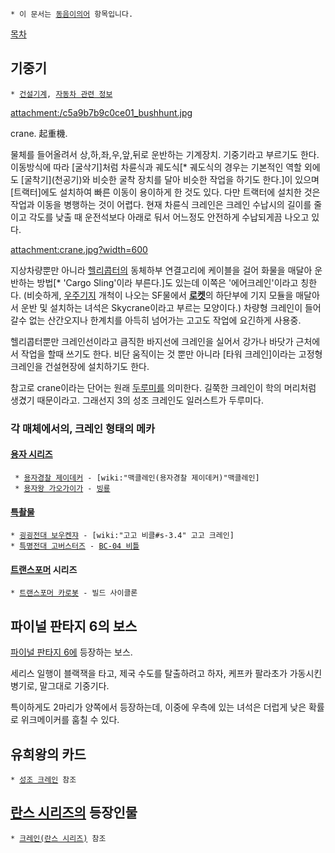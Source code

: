  * 이 문서는 [[동음이의어]] 항목입니다.

[[목차]]
== 기중기 ==
 * [[건설기계]], [[자동차 관련 정보]]

attachment:/c5a9b7b9c0ce01_bushhunt.jpg

crane. 起重機.

물체를 들어올려서 상,하,좌,우,앞,뒤로 운반하는 기계장치. 기중기라고 부르기도 한다. 이동방식에 따라 [굴삭기]처럼 차륜식과 궤도식[* 궤도식의 경우는 기본적인 역할 외에도 [굴착기](천공기)와 비슷한 굴착 장치를 달아 비슷한 작업을 하기도 한다.]이 있으며 [트랙터]에도 설치하여 빠른 이동이 용이하게 한 것도 있다. 다만 트랙터에 설치한 것은 작업과 이동을 병행하는 것이 어렵다. 현재 차륜식 크레인은 크레인 수납시의 길이를 줄이고 각도를 낮출 때 운전석보다 아래로 둬서 어느정도 안전하게 수납되게끔 나오고 있다.

attachment:crane.jpg?width=600

지상차량뿐만 아니라 [[헬리콥터]]의 동체하부 연결고리에 케이블을 걸어 화물을 매달아 운반하는 방법[* 'Cargo Sling'이라 부른다.]도 있는데 이쪽은 '에어크레인'이라고 칭한다. (비슷하게, [[우주]]기지 개척이 나오는 SF물에서 '''[[로켓]]'''의 하단부에 기지 모듈을 매달아서 운반 및 설치하는 녀석은 Skycrane이라고 부르는 모양이다.) 차량형 크레인이 들어갈수 없는 산간오지나 한계치를 아득히 넘어가는 고고도 작업에 요긴하게 사용중.

헬리콥터뿐만 크레인선이라고 큼직한 바지선에 크레인을 실어서 강가나 바닷가 근처에서 작업을 할때 쓰기도 한다. 비단 움직이는 것 뿐만 아니라 [타워 크레인]이라는 고정형 크레인을 건설현장에 설치하기도 한다.

참고로 crane이라는 단어는 원래 [[두루미]]를 의미한다. 길쭉한 크레인이 학의 머리처럼 생겼기 때문이라고. 그래선지 3의 성조 크레인도 일러스트가 두루미다.

=== 각 매체에서의, 크레인 형태의 메카 ===
==== [[용자 시리즈]] ====
  * [[용자경찰 제이데커]] - [wiki:"맥클레인(용자경찰 제이데커)"맥클레인]
  * [[용자왕 가오가이가]] - [[빙룡]]

==== [[특촬물]] ====
 * [[굉굉전대 보우켄쟈]] - [wiki:"고고 비클#s-3.4" 고고 크레인]
 * [[특명전대 고버스터즈]] - [[BC-04 비틀]]

==== [[트랜스포머]] 시리즈 ====
 * [[트랜스포머 카로봇]] - 빌드 사이클론

== 파이널 판타지 6의 보스 ==
[[파이널 판타지 6]]에 등장하는 보스.

세리스 일행이 블랙잭을 타고, 제국 수도를 탈출하려고 하자, 케프카 팔라초가 가동시킨 병기로, 말그대로 기중기다.

특이하게도 2마리가 양쪽에서 등장하는데, 이중에 우측에 있는 녀석은 더럽게 낮은 확률로 위크메이커를 훔칠 수 있다.

== 유희왕의 카드 ==
 * [[성조 크레인]] 참조

== [[란스 시리즈]]의 등장인물 ==
 * [[크레인(란스 시리즈)]] 참조
